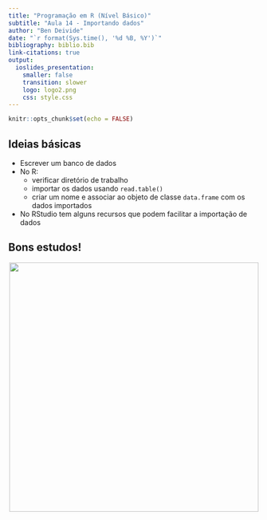 ```yaml
---
title: "Programação em R (Nível Básico)"
subtitle: "Aula 14 - Importando dados"
author: "Ben Deivide"
date: "`r format(Sys.time(), '%d %B, %Y')`"
bibliography: biblio.bib
link-citations: true
output: 
  ioslides_presentation:
    smaller: false
    transition: slower
    logo: logo2.png
    css: style.css
---
```


```r
knitr::opts_chunk$set(echo = FALSE)
```

## Ideias básicas

- Escrever um banco de dados
- No R:
  - verificar diretório de trabalho
  - importar os dados usando `read.table()`
  - criar um nome e associar ao objeto de classe `data.frame` com os dados importados
- No RStudio tem alguns recursos que podem facilitar a importação de dados

## Bons estudos!

<center>
[![](logo2.png){height=500 width=500}](http://youtube.com/bendeivide){target="_blank"}
</center>
